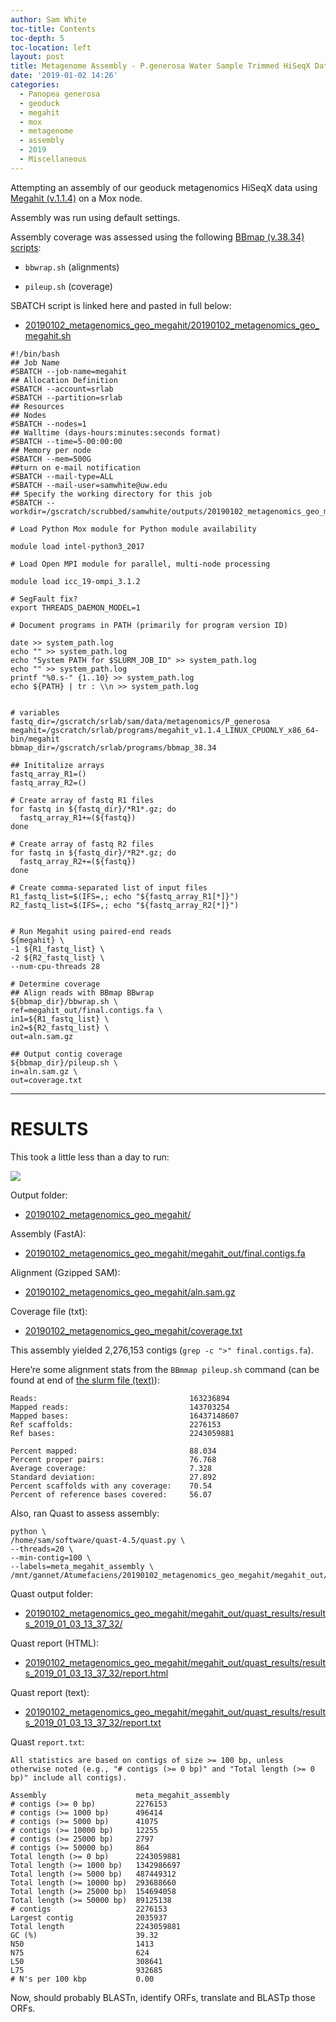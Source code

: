 ```yaml
---
author: Sam White
toc-title: Contents
toc-depth: 5
toc-location: left
layout: post
title: Metagenome Assembly - P.generosa Water Sample Trimmed HiSeqX Data Using Megahit on Mox
date: '2019-01-02 14:26'
categories:
  - Panopea generosa
  - geoduck
  - megahit
  - mox
  - metagenome
  - assembly
  - 2019
  - Miscellaneous
---
```

Attempting an assembly of our geoduck metagenomics HiSeqX data using [Megahit (v.1.1.4)](https://github.com/voutcn/megahit) on a Mox node.

Assembly was run using default settings.

Assembly coverage was assessed using the following [BBmap (v.38.34) scripts](https://sourceforge.net/projects/bbmap/):

- ```bbwrap.sh``` (alignments)

- ```pileup.sh``` (coverage)


SBATCH script is linked here and pasted in full below:

- [20190102_metagenomics_geo_megahit/20190102_metagenomics_geo_megahit.sh](http://gannet.fish.washington.edu/Atumefaciens/20190102_metagenomics_geo_megahit/20190102_metagenomics_geo_megahit.sh)

```
#!/bin/bash
## Job Name
#SBATCH --job-name=megahit
## Allocation Definition
#SBATCH --account=srlab
#SBATCH --partition=srlab
## Resources
## Nodes
#SBATCH --nodes=1
## Walltime (days-hours:minutes:seconds format)
#SBATCH --time=5-00:00:00
## Memory per node
#SBATCH --mem=500G
##turn on e-mail notification
#SBATCH --mail-type=ALL
#SBATCH --mail-user=samwhite@uw.edu
## Specify the working directory for this job
#SBATCH --workdir=/gscratch/scrubbed/samwhite/outputs/20190102_metagenomics_geo_megahit

# Load Python Mox module for Python module availability

module load intel-python3_2017

# Load Open MPI module for parallel, multi-node processing

module load icc_19-ompi_3.1.2

# SegFault fix?
export THREADS_DAEMON_MODEL=1

# Document programs in PATH (primarily for program version ID)

date >> system_path.log
echo "" >> system_path.log
echo "System PATH for $SLURM_JOB_ID" >> system_path.log
echo "" >> system_path.log
printf "%0.s-" {1..10} >> system_path.log
echo ${PATH} | tr : \\n >> system_path.log


# variables
fastq_dir=/gscratch/srlab/sam/data/metagenomics/P_generosa
megahit=/gscratch/srlab/programs/megahit_v1.1.4_LINUX_CPUONLY_x86_64-bin/megahit
bbmap_dir=/gscratch/srlab/programs/bbmap_38.34

## Inititalize arrays
fastq_array_R1=()
fastq_array_R2=()

# Create array of fastq R1 files
for fastq in ${fastq_dir}/*R1*.gz; do
  fastq_array_R1+=(${fastq})
done

# Create array of fastq R2 files
for fastq in ${fastq_dir}/*R2*.gz; do
  fastq_array_R2+=(${fastq})
done

# Create comma-separated list of input files
R1_fastq_list=$(IFS=,; echo "${fastq_array_R1[*]}")
R2_fastq_list=$(IFS=,; echo "${fastq_array_R2[*]}")


# Run Megahit using paired-end reads
${megahit} \
-1 ${R1_fastq_list} \
-2 ${R2_fastq_list} \
--num-cpu-threads 28

# Determine coverage
## Align reads with BBmap BBwrap
${bbmap_dir}/bbwrap.sh \
ref=megahit_out/final.contigs.fa \
in1=${R1_fastq_list} \
in2=${R2_fastq_list} \
out=aln.sam.gz

## Output contig coverage
${bbmap_dir}/pileup.sh \
in=aln.sam.gz \
out=coverage.txt
```

---

# RESULTS

This took a little less than a day to run:

![](http://gannet.fish.washington.edu/Atumefaciens/images/20190103_mox_megahit_complete.png)

Output folder:

- [20190102_metagenomics_geo_megahit/](http://gannet.fish.washington.edu/Atumefaciens/20190102_metagenomics_geo_megahit/)

Assembly (FastA):

- [20190102_metagenomics_geo_megahit/megahit_out/final.contigs.fa](http://gannet.fish.washington.edu/Atumefaciens/20190102_metagenomics_geo_megahit/megahit_out/final.contigs.fa)

Alignment (Gzipped SAM):

- [20190102_metagenomics_geo_megahit/aln.sam.gz](http://gannet.fish.washington.edu/Atumefaciens/20190102_metagenomics_geo_megahit/aln.sam.gz)

Coverage file (txt):

- [20190102_metagenomics_geo_megahit/coverage.txt](http://gannet.fish.washington.edu/Atumefaciens/20190102_metagenomics_geo_megahit/coverage.txt)


This assembly yielded 2,276,153 contigs (```grep -c ">" final.contigs.fa```).

Here're some alignment stats from the ```BBmmap pileup.sh``` command (can be found at end of [the slurm file (text)](http://gannet.fish.washington.edu/Atumefaciens/20190102_metagenomics_geo_megahit/slurm-553487.out)):

```
Reads:                               	163236894
Mapped reads:                        	143703254
Mapped bases:                        	16437148607
Ref scaffolds:                       	2276153
Ref bases:                           	2243059881

Percent mapped:                      	88.034
Percent proper pairs:                	76.768
Average coverage:                    	7.328
Standard deviation:                    	27.892
Percent scaffolds with any coverage: 	70.54
Percent of reference bases covered:  	56.07
```

Also, ran Quast to assess assembly:

```
python \
/home/sam/software/quast-4.5/quast.py \
--threads=20 \
--min-contig=100 \
--labels=meta_megahit_assembly \
/mnt/gannet/Atumefaciens/20190102_metagenomics_geo_megahit/megahit_out/final.contigs.fa
```

Quast output folder:

- [20190102_metagenomics_geo_megahit/megahit_out/quast_results/results_2019_01_03_13_37_32/](http://gannet.fish.washington.edu/Atumefaciens/20190102_metagenomics_geo_megahit/megahit_out/quast_results/results_2019_01_03_13_37_32/)

Quast report (HTML):

- [20190102_metagenomics_geo_megahit/megahit_out/quast_results/results_2019_01_03_13_37_32/report.html](http://gannet.fish.washington.edu/Atumefaciens/20190102_metagenomics_geo_megahit/megahit_out/quast_results/results_2019_01_03_13_37_32/report.html)

Quast report (text):

- [20190102_metagenomics_geo_megahit/megahit_out/quast_results/results_2019_01_03_13_37_32/report.txt](http://gannet.fish.washington.edu/Atumefaciens/20190102_metagenomics_geo_megahit/megahit_out/quast_results/results_2019_01_03_13_37_32/report.txt)

Quast ```report.txt```:

```
All statistics are based on contigs of size >= 100 bp, unless otherwise noted (e.g., "# contigs (>= 0 bp)" and "Total length (>= 0 bp)" include all contigs).

Assembly                    meta_megahit_assembly
# contigs (>= 0 bp)         2276153              
# contigs (>= 1000 bp)      496414               
# contigs (>= 5000 bp)      41075                
# contigs (>= 10000 bp)     12255                
# contigs (>= 25000 bp)     2797                 
# contigs (>= 50000 bp)     864                  
Total length (>= 0 bp)      2243059881           
Total length (>= 1000 bp)   1342986697           
Total length (>= 5000 bp)   487449312            
Total length (>= 10000 bp)  293688660            
Total length (>= 25000 bp)  154694058            
Total length (>= 50000 bp)  89125138             
# contigs                   2276153              
Largest contig              2035937              
Total length                2243059881           
GC (%)                      39.32                
N50                         1413                 
N75                         624                  
L50                         308641               
L75                         932685               
# N's per 100 kbp           0.00    

```

Now, should probably BLASTn, identify ORFs, translate and BLASTp those ORFs.
